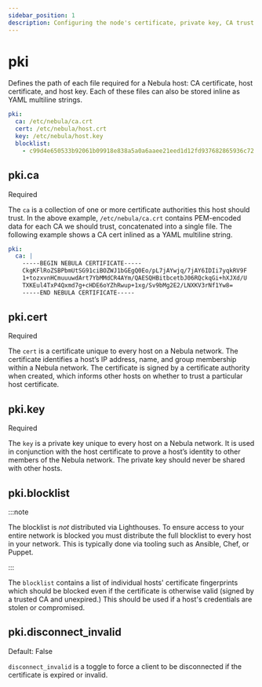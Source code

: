 ```yaml
---
sidebar_position: 1
description: Configuring the node's certificate, private key, CA trust bundle, and blocklist.
---
```



# pki

Defines the path of each file required for a Nebula host: CA certificate, host certificate, and host key. Each of these
files can also be stored inline as YAML multiline strings.

```yml
pki:
  ca: /etc/nebula/ca.crt
  cert: /etc/nebula/host.crt
  key: /etc/nebula/host.key
  blocklist:
    - c99d4e650533b92061b09918e838a5a0a6aaee21eed1d12fd937682865936c72
```

## pki.ca

<Pill className="mb-24">Required</Pill>

The `ca` is a collection of one or more certificate authorities this host should trust. In the above example,
`/etc/nebula/ca.crt` contains PEM-encoded data for each CA we should trust, concatenated into a single file. The
following example shows a CA cert inlined as a YAML multiline string.

```yml
pki:
  ca: |
    -----BEGIN NEBULA CERTIFICATE-----
    CkgKFlRoZSBPbmUtSG91ciBOZWJ1bGEgQ0Eo/pL7jAYwjq/7jAY6IDIi7yqkRV9F
    1+tozxvnHCmuuuwdArt7YbMMdCR4AYm/QAESQHBitbcetbJ06RQckqGi+hXJXd/U
    TXKEul4TxP4Qxmd7g+cHDE6oYZhRwup+1xg/Sv9bMg2E2/LNXKV3rNf1Yw8=
    -----END NEBULA CERTIFICATE-----
```

## pki.cert

<Pill className="mb-24">Required</Pill>

The `cert` is a certificate unique to every host on a Nebula network. The certificate identifies a host’s IP address,
name, and group membership within a Nebula network. The certificate is signed by a certificate authority when created,
which informs other hosts on whether to trust a particular host certificate.

## pki.key

<Pill className="mb-24">Required</Pill>

The `key` is a private key unique to every host on a Nebula network. It is used in conjunction with the host certificate
to prove a host’s identity to other members of the Nebula network. The private key should never be shared with other
hosts.

## pki.blocklist

:::note

The blocklist is _not_ distributed via Lighthouses. To ensure access to your entire network is blocked you must
distribute the full blocklist to every host in your network. This is typically done via tooling such as Ansible, Chef,
or Puppet.

:::

The `blocklist` contains a list of individual hosts' certificate fingerprints which should be blocked even if the
certificate is otherwise valid (signed by a trusted CA and unexpired.) This should be used if a host's credentials are
stolen or compromised.

## pki.disconnect_invalid

<Pill className="mb-24">Default: False</Pill>

`disconnect_invalid` is a toggle to force a client to be disconnected if the certificate is expired or invalid.
